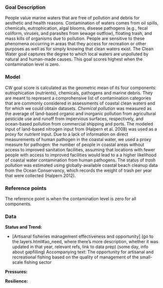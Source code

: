 ### Goal Description

People value marine waters that are free of pollution and debris for aesthetic and health reasons. Contamination of waters comes from oil spills, chemicals, eutrophication, algal blooms, disease pathogens (e.g., fecal coliform, viruses, and parasites from sewage outflow), floating trash, and mass kills of organisms due to pollution. People are sensitive to these phenomena occurring in areas that they access for recreation or other purposes as well as for simply knowing that clean waters exist. The Clean Water goal captures the degree to which local waters are unpolluted by natural and human-made causes. This goal scores highest when the contamination level is zero.

### Model

CW goal score is calculated as the geometric mean of its four components: eutrophication (nutrients), chemicals, pathogens and marine debris. They are meant to represent a comprohensive list of contamination categories that are commonly considered in assessments of coastal clean waters and for which we could obtain datasets. _Chemical pollution_ was measured as the average of land-based organic and inorganic pollution from agricultural pesticide use and runoff from impervious surfaces, respectively, and ocean-based pollution from commercial shipping and ports. The modeled input of land-based nitrogen input from (Halpern et al. 2008) was used as a proxy for _nutrient_ input. Due to a lack of information on direct measurements of human pathogen in the coastal water, we used a proxy measure for pathogen: the number of people in coastal areas without access to improved sanitation facilities, assuming that locations with fewer people with access to improved facilities would lead to a a higher likelihood of coastal water contamination from human pathogens. The status of _trash pollution_ was estimated using globally-available coastal beach cleanup data from the Ocean Conservancy, which records the weight of trash per year that were collected (Halpern 2012). 

### Reference points 

The reference point is when the contamination level is zero for all components.

### Data

**Status and Trend:**

- [Artisanal fisheries management effectiveness and opportunity] (go to the layers.html#ao_need, where there's more description,  whether it was updated in that year, relevant refs, link to data prep) (some day, info about gapfilling)
Accompanying text: The opportunity for artisanal and recreational fishing based on the quality of management of the small-scale fishing sector

**Pressures:**  

**Resilience:** 




